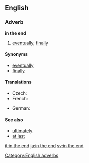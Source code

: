 ==English==

===Adverb===
'''in the end'''

# [[eventually]], [[finally]]

====Synonyms====
* [[eventually]]
* [[finally]]

====Translations====
{{trans-top|eventually, finally}}
* Czech: {{t+|cs|nakonec}}
* French: {{t|fr|en fin de compte}}
{{trans-mid}}
* German: {{t|de|schließlich}}
{{trans-bottom}}

====See also====
* [[ultimately]]
* [[at last]]

[[Category:English adverbs]]

[[it:in the end]]
[[ja:in the end]]
[[sv:in the end]]